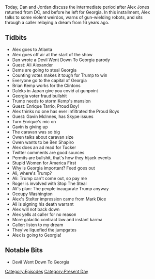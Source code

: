 {{DEFAULTSORT:
    #_EPISODE_0504:November 16-17, 2020
}}{{Episode
    | title             = November 16-17, 2020
    | caption           = [https://knowledgefight.libsyn.com/504-november-16-17-2020 Listen to this episode on Libsyn]
    | episodeNumber     = 504
    | length            = 01:20:45
    | airDate           = November 20, 2020
    | coverageStartDate = November 16, 2020
    | coverageEndDate   = November 17, 2020
    | episodeType       = [[:Category:Present Day|Present Day]]
    | appearance        = [[Ali Alexander]], [[Brian Kemp]], [[Enrique Tarrio]], [[Gavin McInnes]], [[Owen Shroyer]], [[Ben Shapiro]], [[Tucker Carlson]], [[Roger Stone]], [[Mark Dice]], [[Brian Stelter]]
    | oocDrop           = God acts through math
    | previousEpisode   = [[503: Dan's Cara-Vanity Project Part 2]]
    | nextEpisode       = [[505: November 18, 2020]]
}}

{{Stub}}

Today, Dan and Jordan discuss the intermediate period after Alex Jones returned from DC, and before he left for Georgia. In this installment, Alex talks to some violent weirdos, warns of gun-wielding robots, and sits through a caller relaying a dream from 16 years ago.

==Tidbits==

*Alex goes to Atlanta
*Alex goes off air at the start of the show
*Dan wrote a Devil Went Down To Georgia parody
*Guest: Ali Alexander
*Dems are going to steal Georgia
*Counting votes makes it tough for Trump to win
*Everyone go to the capital of Georgia
*Brian Kemp works for the Clintons
*Daleks in Japan give you covid at gunpoint
*Georgia voter fraud bullshit
*Trump needs to storm Kemp's mansion
*Guest: Enrique Tarrio, Proud Boy!
*Alex thinks no one has ever infiltrated the Proud Boys
*Guest: Gavin McInnes, has Skype issues
*Turn Enrique's mic on
*Gavin is giving up
*The caravan was so big
*Owen talks about caravan size
*Owen wants to be Ben Shapiro
*Alex does an ad read for Tucker
*Twitter comments are good sources
*Permits are bullshit, that's how they hijack events
*Stupid Women for America First
*Why is Georgia important? Feed goes out
*Ali, where's Trump?
*Ali: Trump can't come out, so pay me
*Roger is involved with Stop The Steal
*Ali's plan: The people inaugurate Trump anyway
*Occupy Washington
*Alex's Stelter impression came from Mark Dice
*Ali is signing his death warrant
*Alex will not back down
*Alex yells at caller for no reason
*More galactic contract law and instant karma
*Caller: listen to my dream
*They've liquefied the jumpgates
*Alex is going to Georgia!

==Notable Bits==

*Devil Went Down To Georgia

[[Category:Episodes]]
[[Category:Present Day]]
